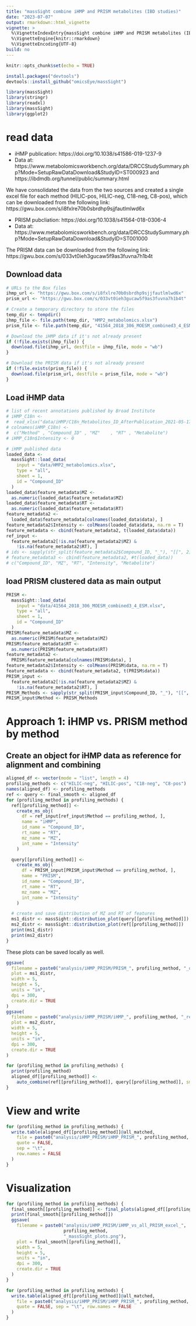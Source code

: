 ```yaml
---
title: "massSight combine iHMP and PRISM metabolites (IBD studies)"
date: "2023-07-07"
output: rmarkdown::html_vignette
vignette: >
  %\VignetteIndexEntry{massSight combine iHMP and PRISM metabolites (IBD studies)}
  %\VignetteEngine{knitr::rmarkdown}
  %\VignetteEncoding{UTF-8}
build: no
---
```



```r
knitr::opts_chunk$set(echo = TRUE)
```

```r
install.packages("devtools")
devtools::install_github("omicsEye/massSight")
```



```r
library(massSight)
library(stringr)
library(readxl)
library(massSight)
library(ggplot2)
```


# read data 

- iHMP publication: https://doi.org/10.1038/s41586-019-1237-9
- Data at: https://www.metabolomicsworkbench.org/data/DRCCStudySummary.php?Mode=SetupRawDataDownload&StudyID=ST000923 and https://ibdmdb.org/tunnel/public/summary.html

We have consolidated the data from the two sources and created a single excel file for each method (HILIC-pos, HILIC-neg, C18-neg, C8-pos), which can be downloaded from the following link: https://gwu.box.com/s/i8fxlre70b0sbrdhp9sjjfautlmlwd6x

- PRISM pubcliation: https://doi.org/10.1038/s41564-018-0306-4
- Data at: https://www.metabolomicsworkbench.org/data/DRCCStudySummary.php?Mode=SetupRawDataDownload&StudyID=ST001000

The PRISM data can be downloaded from the following link: https://gwu.box.com/s/033vt0ieh3gucaw5f9as3fuvna7h1b4t

## Download data

```r
# URLs to the Box files
ihmp_url <- "https://gwu.box.com/s/i8fxlre70b0sbrdhp9sjjfautlmlwd6x"
prism_url <- "https://gwu.box.com/s/033vt0ieh3gucaw5f9as3fuvna7h1b4t"

# Create a temporary directory to store the files
temp_dir <- tempdir()
ihmp_file <- file.path(temp_dir, "HMP2_metabolomics.xlsx")
prism_file <- file.path(temp_dir, "41564_2018_306_MOESM_combined3_4_ESM.xlsx")

# Download the iHMP data if it's not already present
if (!file.exists(ihmp_file)) {
  download.file(ihmp_url, destfile = ihmp_file, mode = "wb")
}

# Download the PRISM data if it's not already present
if (!file.exists(prism_file)) {
  download.file(prism_url, destfile = prism_file, mode = "wb")
}
```

## Load iHMP data
```r
# list of recent annotations published by Broad Institute
# iHMP_C18n <-
#  read_xlsx("data/iHMP/C18n_Metabolites_ID_AfterPublication_2021-05-17.xlsx")
# colnames(iHMP_C18n) <-
#  c("Method" , "Compound_ID" , "MZ"    , "RT" , "Metabolite")
# iHMP_C18n$Intensity <- 0

# iHMP published data
loaded_data <-
  massSight::load_data(
    input = "data/HMP2_metabolomics.xlsx",
    type = "all",
    sheet = 1,
    id = "Compound_ID"
  )
loaded_data$feature_metadata$MZ <-
  as.numeric(loaded_data$feature_metadata$MZ)
loaded_data$feature_metadata$RT <-
  as.numeric(loaded_data$feature_metadata$RT)
feature_metadata2 <-
  loaded_data$feature_metadata[colnames(loaded_data$data), ]
feature_metadata2$Intensity <- colMeans(loaded_data$data, na.rm = T)
feature_metadata <- cbind(feature_metadata2, t(loaded_data$data))
ref_input <-
  feature_metadata2[!is.na(feature_metadata2$MZ) &
    !is.na(feature_metadata2$RT), ]
# ids <- sapply(str_split(feature_metadata2$Compound_ID, "_"), "[[", 2)
# feature_metadata3 <- cbind(feature_metadata2, #t(loaded_data))
# c("Compound_ID", "MZ", "RT", "Intensity", "Metabolite")
```


## load PRISM clustered data as main output 

```r
PRISM <-
  massSight::load_data(
    input = "data/41564_2018_306_MOESM_combined3_4_ESM.xlsx",
    type = "all",
    sheet = 1,
    id = "Compound_ID"
  )
PRISM$feature_metadata$MZ <-
  as.numeric(PRISM$feature_metadata$MZ)
PRISM$feature_metadata$RT <-
  as.numeric(PRISM$feature_metadata$RT)
feature_metadata2 <-
  PRISM$feature_metadata[colnames(PRISM$data), ]
feature_metadata2$Intensity <- colMeans(PRISM$data, na.rm = T)
feature_metadata <- cbind(feature_metadata2, t(PRISM$data))
PRISM_input <-
  feature_metadata2[!is.na(feature_metadata2$MZ) &
    !is.na(feature_metadata2$RT), ]
PRISM_Methods <- sapply(str_split(PRISM_input$Compound_ID, "_"), "[[", 1)
PRISM_input$Method <- PRISM_Methods
```
# Approach 1: iHMP vs. PRISM method by method


## Create an object for iHMP data as reference for alignment and combining 

```r
aligned_df <- vector(mode = "list", length = 4)
profiling_methods <- c("HILIC-neg", "HILIC-pos", "C18-neg", "C8-pos")
names(aligned_df) <- profiling_methods
ref <- query <- final_smooth <- aligned_df
for (profiling_method in profiling_methods) {
  ref[[profiling_method]] <-
    create_ms_obj(
      df = ref_input[ref_input$Method == profiling_method, ],
      name = "iHMP",
      id_name = "Compound_ID",
      rt_name = "RT",
      mz_name = "MZ",
      int_name = "Intensity"
    )

  query[[profiling_method]] <-
    create_ms_obj(
      df = PRISM_input[PRISM_input$Method == profiling_method, ],
      name = "PRISM",
      id_name = "Compound_ID",
      rt_name = "RT",
      mz_name = "MZ",
      int_name = "Intensity"
    )

  # create and save distribution of MZ and RT of features
  ms1_distr <- massSight::distribution_plot(query[[profiling_method]])
  ms2_distr <- massSight::distribution_plot(ref[[profiling_method]])
  print(ms1_distr)
  print(ms2_distr)
}
```

These plots can be saved locally as well.

```r
ggsave(
  filename = paste0("analysis/iHMP_PRISM/PRISM_", profiling_method, "_query_distr_plot.png"),
  plot = ms1_distr,
  width = 5,
  height = 5,
  units = "in",
  dpi = 300,
  create.dir = TRUE
)
ggsave(
  filename = paste0("analysis/iHMP_PRISM/iHMP_", profiling_method, "_ref_distr_plot.png"),
  plot = ms2_distr,
  width = 5,
  height = 5,
  units = "in",
  dpi = 300,
  create.dir = TRUE
)
```

```r
for (profiling_method in profiling_methods) {
  print(profiling_method)
  aligned_df[[profiling_method]] <-
    auto_combine(ref[[profiling_method]], query[[profiling_method]], smooth_method = "gam", log = NULL)
}
```

# View and write
```r
for (profiling_method in profiling_methods) {
  write.table(aligned_df[[profiling_method]]@all_matched,
    file = paste0("analysis/iHMP_PRISM/iHMP_PRISM_", profiling_method, "_excel.tsv"),
    quote = FALSE,
    sep = "\t",
    row.names = FALSE
  )
}
```

# Visualization

```r
for (profiling_method in profiling_methods) {
  final_smooth[[profiling_method]] <- final_plots(aligned_df[[profiling_method]])
  print(final_smooth[[profiling_method]])
  ggsave(
    filename = paste0("analysis/iHMP_PRISM/iHMP_vs_all_PRISM_excel_",
                      profiling_method, 
                      "_massSight_plots.png"),
    plot = final_smooth[[profiling_method]],
    width = 5,
    height = 5,
    units = "in",
    dpi = 300,
    create.dir = TRUE
  )
}
```
```r
for (profiling_method in profiling_methods) {
  write.table(aligned_df[[profiling_method]]@all_matched,
    file = paste0("analysis/iHMP_PRISM/iHMP_PRISM_", profiling_method, "_excel.tsv"),
    quote = FALSE, sep = "\t", row.names = FALSE
  )
}
```

